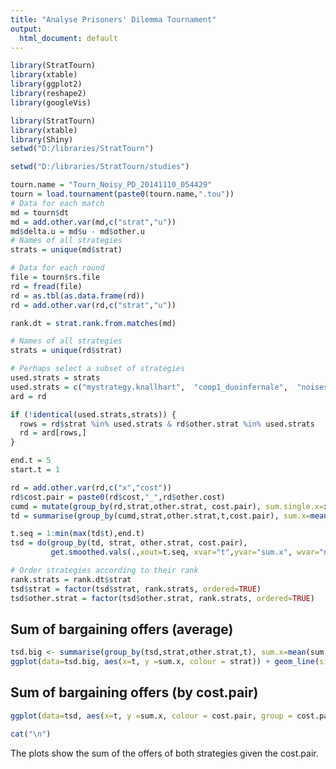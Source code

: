 ```yaml
---
title: "Analyse Prisoners' Dilemma Tournament"
output:
  html_document: default
---
```


```r
library(StratTourn)
library(xtable)
library(ggplot2)
library(reshape2)
library(googleVis)
```

```r
library(StratTourn)
library(xtable)
library(Shiny)
setwd("D:/libraries/StratTourn")

setwd("D:/libraries/StratTourn/studies")

tourn.name = "Tourn_Noisy_PD_20141110_054429"
tourn = load.tournament(paste0(tourn.name,".tou"))
# Data for each match
md = tourn$dt
md = add.other.var(md,c("strat","u"))
md$delta.u = md$u - md$other.u
# Names of all strategies
strats = unique(md$strat)

# Data for each round
file = tourn$rs.file
rd = fread(file)
rd = as.tbl(as.data.frame(rd))
rd = add.other.var(rd,c("strat","u"))

rank.dt = strat.rank.from.matches(md)

# Names of all strategies
strats = unique(rd$strat)

# Perhaps select a subset of strategies
used.strats = strats
used.strats = c("mystrategy.knallhart",  "coop1_duoinfernale",  "noisesafe.tit.for.tat", "paranoid" ,             "prof.strat", "erstertest1")
ard = rd

if (!identical(used.strats,strats)) {
  rows = rd$strat %in% used.strats & rd$other.strat %in% used.strats
  rd = ard[rows,]
}
```


```r
end.t = 5
start.t = 1
```


```r
rd = add.other.var(rd,c("x","cost"))
rd$cost.pair = paste0(rd$cost,"_",rd$other.cost)
cumd = mutate(group_by(rd,strat,other.strat, cost.pair), sum.single.x=x+other.x)
td = summarise(group_by(cumd,strat,other.strat,t,cost.pair), sum.x=mean(sum.single.x), num.obs = length(t))

t.seq = 1:min(max(td$t),end.t)
tsd = do(group_by(td, strat, other.strat, cost.pair),
         get.smoothed.vals(.,xout=t.seq, xvar="t",yvar="sum.x", wvar="num.obs", spar=0.2))

# Order strategies according to their rank
rank.strats = rank.dt$strat
tsd$strat = factor(tsd$strat, rank.strats, ordered=TRUE)
tsd$other.strat = factor(tsd$other.strat, rank.strats, ordered=TRUE)
```

## Sum of bargaining offers (average)
```r
tsd.big <- summarise(group_by(tsd,strat,other.strat,t), sum.x=mean(sum.x))
ggplot(data=tsd.big, aes(x=t, y =sum.x, colour = strat)) + geom_line(size=I(1)) + facet_grid(other.strat~strat)+ geom_hline(yintercept=100, size=0.5, col="black",alpha=0.5)
```


## Sum of bargaining offers (by cost.pair)
```r
ggplot(data=tsd, aes(x=t, y =sum.x, colour = cost.pair, group = cost.pair)) + geom_line() + facet_grid(other.strat~strat)
```

```r
cat("\n")
```
The plots show the sum of the offers of both strategies given the cost.pair. 
